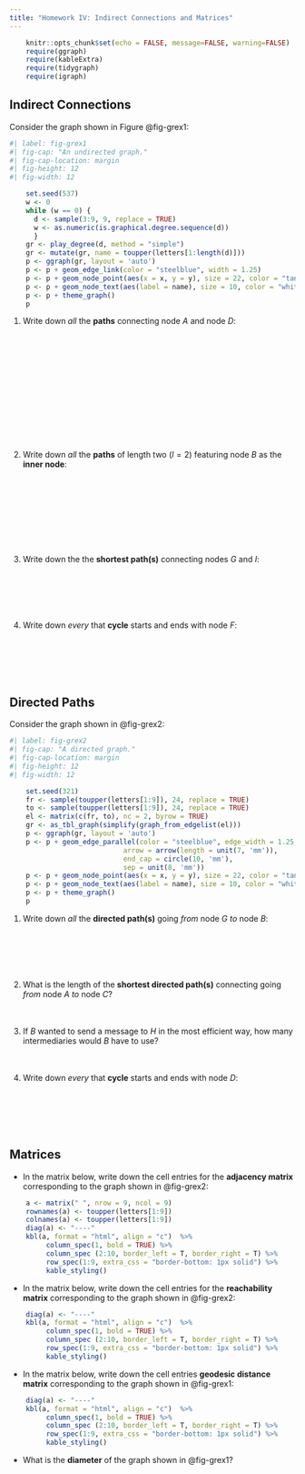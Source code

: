 ```yaml
---
title: "Homework IV: Indirect Connections and Matrices"
---
```


```r
    knitr::opts_chunk$set(echo = FALSE, message=FALSE, warning=FALSE)
    require(ggraph)
    require(kableExtra)
    require(tidygraph)
    require(igraph)
```

## Indirect Connections

Consider the graph shown in Figure @fig-grex1:

```r
#| label: fig-grex1
#| fig-cap: "An undirected graph."
#| fig-cap-location: margin   
#| fig-height: 12
#| fig-width: 12

    set.seed(537)
    w <- 0
    while (w == 0) {
      d <- sample(3:9, 9, replace = TRUE)
      w <- as.numeric(is.graphical.degree.sequence(d))
      }    
    gr <- play_degree(d, method = "simple")
    gr <- mutate(gr, name = toupper(letters[1:length(d)]))
    p <- ggraph(gr, layout = 'auto') 
    p <- p + geom_edge_link(color = "steelblue", width = 1.25) 
    p <- p + geom_node_point(aes(x = x, y = y), size = 22, color = "tan2") 
    p <- p + geom_node_text(aes(label = name), size = 10, color = "white")
    p <- p + theme_graph() 
    p
```

1. Write down *all* the **paths** connecting node *A* and node *D*:
<br>
<br>
<br>
<br>
<br>
<br>
<br>
<br>
<br>
<br>
<br>
<br>
<br>

1. Write down *all* the **paths** of length two ($l = 2$) featuring node *B* as the **inner node**:
<br>
<br>
<br>
<br>
<br>
<br>
<br>
<br>
<br>

1. Write down the the **shortest path(s)** connecting nodes *G* and *I*:
<br>
<br>
<br>
<br>
<br>
<br>


1. Write down *every* that **cycle** starts and ends with node *F*:
<br>
<br>
<br>
<br>
<br>
<br>

## Directed Paths

Consider the graph shown in @fig-grex2:

```r
#| label: fig-grex2
#| fig-cap: "A directed graph."
#| fig-cap-location: margin   
#| fig-height: 12
#| fig-width: 12

    set.seed(321)
    fr <- sample(toupper(letters[1:9]), 24, replace = TRUE)
    to <- sample(toupper(letters[1:9]), 24, replace = TRUE)
    el <- matrix(c(fr, to), nc = 2, byrow = TRUE)
    gr <- as_tbl_graph(simplify(graph_from_edgelist(el)))
    p <- ggraph(gr, layout = 'auto') 
    p <- p + geom_edge_parallel(color = "steelblue", edge_width = 1.25,
                            arrow = arrow(length = unit(7, 'mm')),
                            end_cap = circle(10, 'mm'), 
                            sep = unit(8, 'mm'))
    p <- p + geom_node_point(aes(x = x, y = y), size = 22, color = "tan2") 
    p <- p + geom_node_text(aes(label = name), size = 10, color = "white")
    p <- p + theme_graph() 
    p
```

1. Write down *all* the **directed path(s)** going *from* node *G* *to* node *B*:
<br>
<br>
<br>
<br>
<br>
<br>

1. What is the length of the **shortest directed path(s)** connecting going *from* node *A* *to* node *C*?
<br>
<br>
<br>

1. If *B* wanted to send a message to *H* in the most efficient way, how many intermediaries would *B* have to use?
<br>
<br>
<br>

1. Write down *every* that **cycle** starts and ends with node *D*:
<br>
<br>
<br>
<br>
<br>
<br>

## Matrices

- In the matrix below, write down the cell entries for the **adjacency matrix** corresponding to the graph shown in @fig-grex2:

```r
    a <- matrix(" ", nrow = 9, ncol = 9)
    rownames(a) <- toupper(letters[1:9])
    colnames(a) <- toupper(letters[1:9])
    diag(a) <- "----"
    kbl(a, format = "html", align = "c")  %>% 
         column_spec(1, bold = TRUE) %>% 
         column_spec (2:10, border_left = T, border_right = T) %>%
         row_spec(1:9, extra_css = "border-bottom: 1px solid") %>%
         kable_styling()
```

- In the matrix below, write down the cell entries for the **reachability matrix** corresponding to the graph shown in @fig-grex2:

```r
    diag(a) <- "----"
    kbl(a, format = "html", align = "c")  %>% 
         column_spec(1, bold = TRUE) %>% 
         column_spec (2:10, border_left = T, border_right = T) %>%
         row_spec(1:9, extra_css = "border-bottom: 1px solid") %>%
         kable_styling()
```

- In the matrix below, write down the cell entries **geodesic distance matrix** corresponding to the graph shown in @fig-grex1:

```r
    diag(a) <- "----"
    kbl(a, format = "html", align = "c")  %>% 
         column_spec(1, bold = TRUE) %>% 
         column_spec (2:10, border_left = T, border_right = T) %>%
         row_spec(1:9, extra_css = "border-bottom: 1px solid") %>%
         kable_styling()
```

- What is the **diameter** of the graph shown in @fig-grex1?
<br>
<br>
<br>


